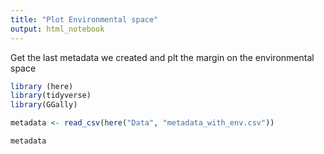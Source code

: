 ```yaml
---
title: "Plot Environmental space"
output: html_notebook
---
```

Get the last metadata we created and plt the margin on the environmental space

```r
library (here)
library(tidyverse)
library(GGally)
```

```r

metadata <- read_csv(here("Data", "metadata_with_env.csv"))

```

```r

metadata

```


